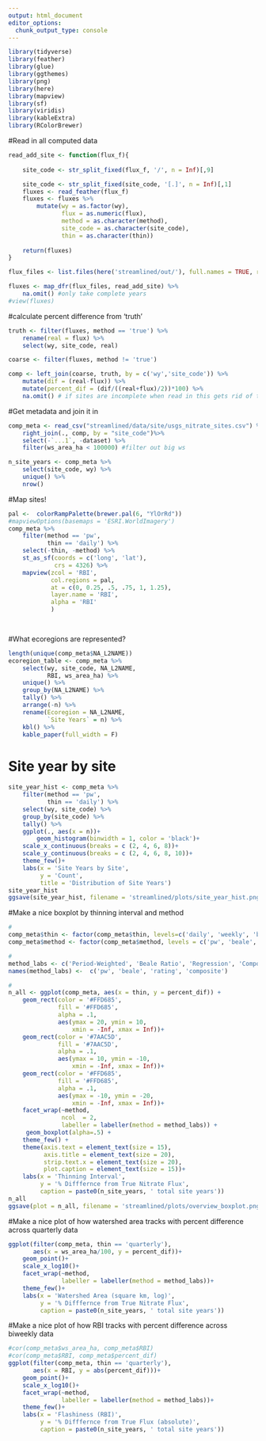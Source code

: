 ```yaml
---
output: html_document
editor_options: 
  chunk_output_type: console
---
```

```r
library(tidyverse)
library(feather)
library(glue)
library(ggthemes)
library(png)
library(here)
library(mapview)
library(sf)
library(viridis)
library(kableExtra)
library(RColorBrewer)
```

#Read in all computed data
```r
read_add_site <- function(flux_f){
    
    site_code <- str_split_fixed(flux_f, '/', n = Inf)[,9]

    site_code <- str_split_fixed(site_code, '[.]', n = Inf)[,1]
    fluxes <- read_feather(flux_f) 
    fluxes <- fluxes %>%
        mutate(wy = as.factor(wy),
               flux = as.numeric(flux),
               method = as.character(method),
               site_code = as.character(site_code),
               thin = as.character(thin))
    
    return(fluxes)
}

flux_files <- list.files(here('streamlined/out/'), full.names = TRUE, recursive = T)

fluxes <- map_dfr(flux_files, read_add_site) %>%
    na.omit() #only take complete years
#view(fluxes)
```


#calculate percent difference from 'truth' 
```r
truth <- filter(fluxes, method == 'true') %>%
    rename(real = flux) %>%
    select(wy, site_code, real)

coarse <- filter(fluxes, method != 'true')

comp <- left_join(coarse, truth, by = c('wy','site_code')) %>%
    mutate(dif = (real-flux)) %>%
    mutate(percent_dif = (dif/((real+flux)/2))*100) %>%
    na.omit() # if sites are incomplete when read in this gets rid of them

```

#Get metadata and join it in
```r
comp_meta <- read_csv("streamlined/data/site/usgs_nitrate_sites.csv") %>%
    right_join(., comp, by = "site_code")%>%
    select(-`...1`, -dataset) %>%
    filter(ws_area_ha < 100000) #filter out big ws

n_site_years <- comp_meta %>%
    select(site_code, wy) %>%
    unique() %>%
    nrow()
```

#Map sites!
```r
pal <-  colorRampPalette(brewer.pal(6, "YlOrRd"))
#mapviewOptions(basemaps = 'ESRI.WorldImagery')
comp_meta %>%
    filter(method == 'pw',
           thin == 'daily') %>%
    select(-thin, -method) %>%
    st_as_sf(coords = c('long', 'lat'),
             crs = 4326) %>%
    mapview(zcol = 'RBI',
            col.regions = pal, 
            at = c(0, 0.25, .5, .75, 1, 1.25),
            layer.name = 'RBI',
            alpha = 'RBI'
            )

   
```

#What ecoregions are represented?
```r
length(unique(comp_meta$NA_L2NAME))
ecoregion_table <- comp_meta %>%
    select(wy, site_code, NA_L2NAME,
           RBI, ws_area_ha) %>%
    unique() %>%
    group_by(NA_L2NAME) %>%
    tally() %>%
    arrange(-n) %>%
    rename(Ecoregion = NA_L2NAME,
           `Site Years` = n) %>%
    kbl() %>%
    kable_paper(full_width = F)
```

# Site year by site
```r
site_year_hist <- comp_meta %>%
    filter(method == 'pw',
           thin == 'daily') %>%
    select(wy, site_code) %>%
    group_by(site_code) %>%
    tally() %>%
    ggplot(., aes(x = n))+
        geom_histogram(binwidth = 1, color = 'black')+
    scale_x_continuous(breaks = c (2, 4, 6, 8))+
    scale_y_continuous(breaks = c (2, 4, 6, 8, 10))+
    theme_few()+
    labs(x = 'Site Years by Site',
         y = 'Count',
         title = 'Distribution of Site Years')
site_year_hist
ggsave(site_year_hist, filename = 'streamlined/plots/site_year_hist.png')
```

#Make a nice boxplot by thinning interval and method
```r
#
comp_meta$thin <- factor(comp_meta$thin, levels=c('daily', 'weekly', 'biweekly', 'monthly', 'quarterly'))
comp_meta$method <- factor(comp_meta$method, levels = c('pw', 'beale', 'rating', 'composite'))

#
method_labs <- c('Period-Weighted', 'Beale Ratio', 'Regression', 'Composite')
names(method_labs) <-  c('pw', 'beale', 'rating', 'composite')

#
n_all <- ggplot(comp_meta, aes(x = thin, y = percent_dif)) + 
    geom_rect(color = '#FFD685',
              fill = '#FFD685',
              alpha = .1,
              aes(ymax = 20, ymin = 10, 
                  xmin = -Inf, xmax = Inf))+
    geom_rect(color = '#7AAC5D',
              fill = '#7AAC5D',
              alpha = .1,
              aes(ymax = 10, ymin = -10, 
                  xmin = -Inf, xmax = Inf))+
    geom_rect(color = '#FFD685',
              fill = '#FFD685',
              alpha = .1,
              aes(ymax = -10, ymin = -20, 
                  xmin = -Inf, xmax = Inf))+
    facet_wrap(~method, 
               ncol  = 2,
               labeller = labeller(method = method_labs)) +
     geom_boxplot(alpha=.5) +
    theme_few() +
    theme(axis.text = element_text(size = 15),
          axis.title = element_text(size = 20),
          strip.text.x = element_text(size = 20),
          plot.caption = element_text(size = 15))+
    labs(x = 'Thinning Interval', 
         y = '% Difffernce from True Nitrate Flux',
         caption = paste0(n_site_years, ' total site years'))
n_all
ggsave(plot = n_all, filename = 'streamlined/plots/overview_boxplot.png', height = 6, width = 10)
```

#Make a nice plot of how watershed area tracks with percent difference across quarterly data
```r
ggplot(filter(comp_meta, thin == 'quarterly'), 
       aes(x = ws_area_ha/100, y = percent_dif))+
    geom_point()+
    scale_x_log10()+
    facet_wrap(~method,
               labeller = labeller(method = method_labs))+
    theme_few()+
    labs(x = 'Watershed Area (square km, log)', 
         y = '% Difffernce from True Nitrate Flux',
         caption = paste0(n_site_years, ' total site years'))
```

#Make a nice plot of how RBI tracks with percent difference across biweekly data
```r
#cor(comp_meta$ws_area_ha, comp_meta$RBI)
#cor(comp_meta$RBI, comp_meta$percent_dif)
ggplot(filter(comp_meta, thin == 'quarterly'), 
       aes(x = RBI, y = abs(percent_dif)))+
    geom_point()+
    scale_x_log10()+
    facet_wrap(~method,
               labeller = labeller(method = method_labs))+
    theme_few()+
    labs(x = 'Flashiness (RBI)', 
         y = '% Difffernce from True Flux (absolute)',
         caption = paste0(n_site_years, ' total site years'))
```
